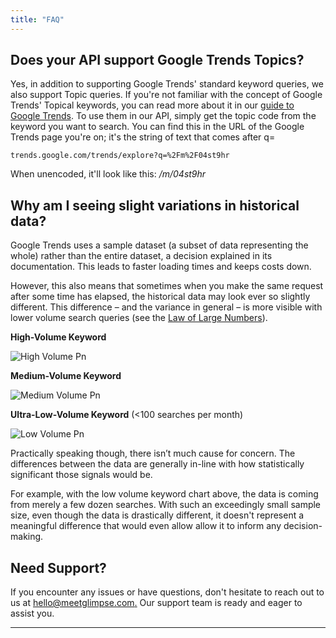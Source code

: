 ```yaml
---
title: "FAQ"
---
```


## **Does your API support Google Trends Topics?**

Yes, in addition to supporting Google Trends' standard keyword queries, we also support Topic queries. If you're not familiar with the concept of Google Trends' Topical keywords, you can read more about it in our [guide to Google Trends](https://meetglimpse.com/google-trends/search-term-vs-topic/). To use them in our API, simply get the topic code from the keyword you want to search. You can find this in the URL of the Google Trends page you're on; it's the string of text that comes after q=

```
trends.google.com/trends/explore?q=%2Fm%2F04st9hr
```

When unencoded, it'll look like this: _/m/04st9hr_

## Why am I seeing slight variations in historical data?

Google Trends uses a sample dataset (a subset of data representing the whole) rather than the entire dataset, a decision explained in its documentation. This leads to faster loading times and keeps costs down.

However, this also means that sometimes when you make the same request after some time has elapsed, the historical data may look ever so slightly different. This difference – and the variance in general – is more visible with lower volume search queries (see the [Law of Large Numbers](https://en.wikipedia.org/wiki/Law_of_large_numbers)).

**High-Volume Keyword**

![High Volume Pn](/high-volume.png)

**Medium-Volume Keyword**

![Medium Volume Pn](/medium-volume.png)

**Ultra-Low-Volume Keyword** (\<100 searches per month)

![Low Volume Pn](/low-volume.png)

Practically speaking though, there isn’t much cause for concern. The differences between the data are generally in-line with how statistically significant those signals would be.

For example, with the low volume keyword chart above, the data is coming from merely a few dozen searches. With such an exceedingly small sample size, even though the data is drastically different, it doesn't represent a meaningful difference that would even allow allow it to inform any decision-making.

## Need Support?

If you encounter any issues or have questions, don't hesitate to reach out to us at [hello@meetglimpse.com.](mailto:hello@meetglimpse.com.) Our support team is ready and eager to assist you.

---